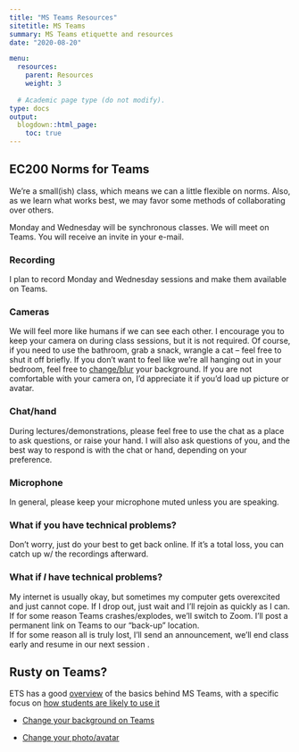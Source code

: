 ```yaml
---
title: "MS Teams Resources"
sitetitle: MS Teams
summary: MS Teams etiquette and resources
date: "2020-08-20"

menu:
  resources:
    parent: Resources
    weight: 3
  
  # Academic page type (do not modify).
type: docs
output:
  blogdown::html_page:
    toc: true
---
```


## EC200 Norms for Teams 

We’re a small(ish) class, which means we can a little flexible on norms. Also, as we learn what works best, we may favor some methods of collaborating over others.  


Monday and Wednesday will be synchronous classes. We will meet on Teams. You will receive an invite in your e-mail. 
 

### Recording	
I plan to record Monday and Wednesday sessions and make them available on Teams. 

### Cameras 	
We will feel more like humans if we can see each other. I encourage you to keep your camera on during class sessions, but it is not required. Of course, if you need to use the bathroom, grab a snack, wrangle a cat – feel free to shut it off briefly. If you don’t want to feel like we’re all hanging out in your bedroom, feel free to [change/blur]( https://support.microsoft.com/en-us/office/change-your-background-for-a-teams-meeting-f77a2381-443a-499d-825e-509a140f4780) your background. If you are not comfortable with your camera on, I’d appreciate it if you’d load up picture or avatar.  

### Chat/hand 	
During lectures/demonstrations, please feel free to use the chat as a place to ask questions, or raise your hand. I will also ask questions of you, and the best way to respond is with the chat or hand, depending on your preference. 


### Microphone
In general, please keep your microphone muted unless you are speaking. 



### What if you have technical problems?  
Don’t worry, just do your best to get back online. If it’s a total loss, you can catch up w/ the recordings afterward. 

### What if _I_ have technical problems? 
My internet is usually okay, but sometimes my computer gets overexcited and just cannot cope. If I drop out, just wait and I’ll rejoin as quickly as I can. 
If for some reason Teams crashes/explodes, we’ll switch to Zoom. I’ll post a permanent link on Teams to our “back-up” location.   
If for some reason all is truly lost, I’ll send an announcement, we’ll end class early and resume in our next session .  

## Rusty on Teams? 

ETS has a good [overview](https://www.uvm.edu/it/kb/article/teams/) of the basics behind MS Teams, with a specific focus on [how students are likely to use it]( https://www.uvm.edu/it/kb/article/class-teams-for-students/)

- [Change your background on Teams]( https://support.microsoft.com/en-us/office/change-your-background-for-a-teams-meeting-f77a2381-443a-499d-825e-509a140f4780)

- [Change your photo/avatar]( https://support.microsoft.com/en-us/office/change-your-picture-in-teams-7a711943-9248-420e-b814-c071aa8d9b9c) 


